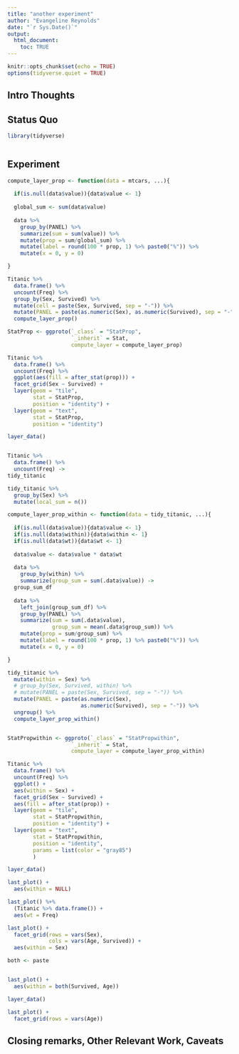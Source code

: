 ```yaml
---
title: "another experiment"
author: "Evangeline Reynolds"
date: "`r Sys.Date()`"
output: 
  html_document:
    toc: TRUE
---
```


```r
knitr::opts_chunk$set(echo = TRUE)
options(tidyverse.quiet = TRUE)
```




## Intro Thoughts


## Status Quo

```r
library(tidyverse)



```

## Experiment

```r
compute_layer_prop <- function(data = mtcars, ...){
  
  if(is.null(data$value)){data$value <- 1}
  
  global_sum <- sum(data$value)
  
  data %>% 
    group_by(PANEL) %>% 
    summarize(sum = sum(value)) %>% 
    mutate(prop = sum/global_sum) %>% 
    mutate(label = round(100 * prop, 1) %>% paste0("%")) %>% 
    mutate(x = 0, y = 0)

}

Titanic %>% 
  data.frame() %>%  
  uncount(Freq) %>% 
  group_by(Sex, Survived) %>% 
  mutate(cell = paste(Sex, Survived, sep = "-")) %>%  
  mutate(PANEL = paste(as.numeric(Sex), as.numeric(Survived), sep = "-")) %>%
  compute_layer_prop()

StatProp <- ggproto(`_class` = "StatProp",
                    `_inherit` = Stat,
                    compute_layer = compute_layer_prop)

Titanic %>% 
  data.frame() %>%  
  uncount(Freq) %>% 
  ggplot(aes(fill = after_stat(prop))) + 
  facet_grid(Sex ~ Survived) + 
  layer(geom = "tile", 
        stat = StatProp, 
        position = "identity") +
  layer(geom = "text", 
        stat = StatProp, 
        position = "identity")

layer_data()



```

```r
Titanic %>% 
  data.frame() %>%  
  uncount(Freq) ->
tidy_titanic

tidy_titanic %>% 
  group_by(Sex) %>% 
  mutate(local_sum = n())

compute_layer_prop_within <- function(data = tidy_titanic, ...){
  
  if(is.null(data$value)){data$value <- 1}
  if(is.null(data$within)){data$within <- 1}
  if(is.null(data$wt)){data$wt <- 1}
  
  data$value <- data$value * data$wt
  
  data %>% 
    group_by(within) %>% 
    summarize(group_sum = sum(.data$value)) ->
  group_sum_df
  
  data %>% 
    left_join(group_sum_df) %>% 
    group_by(PANEL) %>% 
    summarize(sum = sum(.data$value),
              group_sum = mean(.data$group_sum)) %>% 
    mutate(prop = sum/group_sum) %>% 
    mutate(label = round(100 * prop, 1) %>% paste0("%")) %>% 
    mutate(x = 0, y = 0)

}
```

```r
tidy_titanic %>% 
  mutate(within = Sex) %>% 
  # group_by(Sex, Survived, within) %>% 
  # mutate(PANEL = paste(Sex, Survived, sep = "-")) %>%  
  mutate(PANEL = paste(as.numeric(Sex), 
                       as.numeric(Survived), sep = "-")) %>%
  ungroup() %>% 
  compute_layer_prop_within()


StatPropwithin <- ggproto(`_class` = "StatPropwithin",
                    `_inherit` = Stat,
                    compute_layer = compute_layer_prop_within)

Titanic %>% 
  data.frame() %>%  
  uncount(Freq) %>% 
  ggplot() + 
  aes(within = Sex) + 
  facet_grid(Sex ~ Survived) + 
  aes(fill = after_stat(prop)) +
  layer(geom = "tile", 
        stat = StatPropwithin, 
        position = "identity") +
  layer(geom = "text", 
        stat = StatPropwithin, 
        position = "identity",
        params = list(color = "gray85")
        )

layer_data()

last_plot() + 
  aes(within = NULL)

last_plot() %+% 
  (Titanic %>% data.frame()) +
  aes(wt = Freq)

last_plot() + 
  facet_grid(rows = vars(Sex),
             cols = vars(Age, Survived)) +
  aes(within = Sex)

both <- paste


last_plot() +
  aes(within = both(Survived, Age))

layer_data()

last_plot() + 
  facet_grid(rows = vars(Age))

```


## Closing remarks, Other Relevant Work, Caveats
